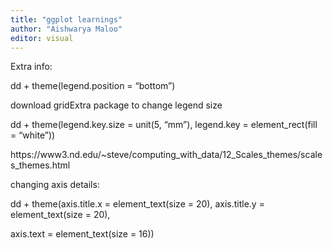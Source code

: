 ```yaml
---
title: "ggplot learnings"
author: "Aishwarya Maloo"
editor: visual
---
```


Extra info:

dd + theme(legend.position = "bottom")

download gridExtra package to change legend size

dd + theme(legend.key.size = unit(5, "mm"), legend.key = element_rect(fill = "white"))

https://www3.nd.edu/\~steve/computing_with_data/12_Scales_themes/scales_themes.html

changing axis details:

dd + theme(axis.title.x = element_text(size = 20), axis.title.y = element_text(size = 20),

axis.text = element_text(size = 16))
